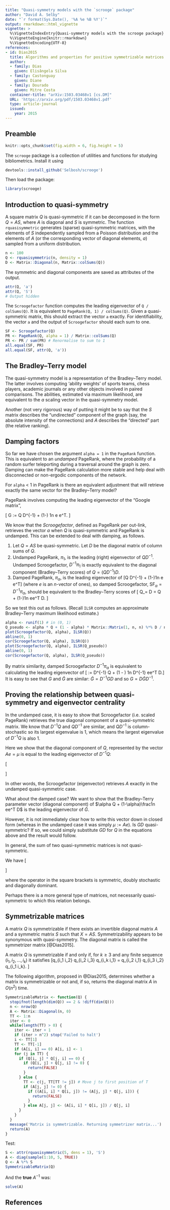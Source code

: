 ```yaml
---
title: "Quasi-symmetry models with the `scrooge` package"
author: "David A. Selby"
date: "`r format(Sys.Date(), '%A %e %B %Y')`"
output: rmarkdown::html_vignette
vignette: >
  %\VignetteIndexEntry{Quasi-symmetry models with the scrooge package}
  %\VignetteEngine{knitr::rmarkdown}
  %\VignetteEncoding{UTF-8}
references:
- id: Dias2015
  title: Algorithms and properties for positive symmetrizable matrices
  author:
  - family: Dias
    given: Elisângela Silva
  - family: Castonguay
    given: Diane
  - family: Dourado
    given: Mitre Costa
  container-title: "arXiv:1503.03468v1 [cs.DM]"
  URL: 'https://arxiv.org/pdf/1503.03468v1.pdf'
  type: article-journal
  issued:
    year: 2015
---
```


## Preamble

```r
knitr::opts_chunk$set(fig.width = 6, fig.height = 5)
```

The `scrooge` package is a collection of utilities and functions for studying bibliometrics. Install it using

```r
devtools::install_github('Selbosh/scrooge')
```

Then load the package:

```r
library(scrooge)
```

## Introduction to quasi-symmetry

A square matrix $Q$ is quasi-symmetric if it can be decomposed in the form $Q = AS$, where $A$ is diagonal and $S$ is symmetric. The function `rquasisymmetric` generates (sparse) quasi-symmetric matrices, with the elements of $S$ independently sampled from a Poisson distribution and the elements of $A$ (or the corresponding vector of diagonal elements, $a$) sampled from a uniform distribution.

```r
n <- 100
Q <- rquasisymmetric(n, density = 1)
D <- Matrix::Diagonal(n, Matrix::colSums(Q))
```

The symmetric and diagonal components are saved as attributes of the output.

```r
attr(Q, 'a')
attr(Q, 'S')
# Output hidden
```

The `Scroogefactor` function computes the leading eigenvector of `Q / colSums(Q)`. It is equivalent to `PageRank(Q, 1) / colSums(Q)`. Given a quasi-symmetric matrix, this should extract the vector `a` exactly. For identifiability, the vector `a` and the output of `Scroogefactor` should each sum to one.

```r
SF <- Scroogefactor(Q)
PR <- PageRank(Q, alpha = 1) / Matrix::colSums(Q)
PR <- PR / sum(PR) # Renormalise to sum to 1
all.equal(SF, PR)
all.equal(SF, attr(Q, 'a'))
```

## The Bradley--Terry model

The quasi-symmetry model is a representation of the Bradley--Terry model. The latter involves computing 'ability weights' of sports teams, chess players, academic journals or any other objects involved in paired comparisons. The abilities, estimated via maximum likelihood, are equivalent to the $a$ scaling vector in the quasi-symmetry model.

Another (not very rigorous) way of putting it might be to say that the $S$ matrix describes the "undirected" component of the graph (say, the absolute intensity of the connections) and $A$ describes the "directed" part (the relative ranking).

## Damping factors

So far we have chosen the argument `alpha = 1` in the `PageRank` function. This is equivalent to an *undamped* PageRank, where the probability of a random surfer teleporting during a traversal around the graph is zero. Damping can make the PageRank calculation more stable and help deal with disconnected or non-ergodic components of the network.

For `alpha` < 1 in PageRank is there an equivalent adjustment that will retrieve exactly the same vector for the Bradley--Terry model?

PageRank involves computing the leading eigenvector of the "Google matrix",

\[
G := \alpha Q D^{-1}   + (1-\alpha) \frac1n e e^T.
\]

We know that the *Scroogefactor*, defined as PageRank per out-link, retrieves the vector $a$ when $Q$ is quasi-symmetric and PageRank is undamped. This can be extended to deal with damping, as follows.

1. Let $Q = AS$ be quasi-symmetric. Let $D$ be the diagonal matrix of column sums of $Q$.
2. Undamped PageRank, $\pi_1$, is the leading (right) eigenvector of $QD^{-1}$. Undamped Scroogefactor, $D^{-1}\pi_1$ is exactly equivalent to the diagonal component (Bradley--Terry scores) of $Q = (Q D^{-1}) D$.
3. Damped PageRank, $\pi_\alpha$, is the leading eigenvector of \[\alpha Q D^{-1} + (1-\alpha)\frac1n e e^T\] (where $e$ is an $n$-vector of ones), so damped Scroogefactor, $\text{SF}_\alpha = D^{-1}\pi_\alpha$, should be equivalent to the Bradley--Terry scores of
\[
Q_\alpha = \left[ \alpha Q D^{-1} + (1-\alpha)\frac1n e e^T \right] D = \alpha Q + (1-\alpha)\frac1n ee^T D.
\]

So we test this out as follows. (Recall `ILSR` computes an approximate Bradley--Terry maximum likelihood estimate.)

```r
alpha <- runif(1) # in (0, 1)
Q_pseudo <- alpha * Q + (1 - alpha) * Matrix::Matrix(1, n, n) %*% D / n
plot(Scroogefactor(Q, alpha), ILSR(Q))
abline(0, 1)
cor(Scroogefactor(Q, alpha), ILSR(Q))
plot(Scroogefactor(Q, alpha), ILSR(Q_pseudo))
abline(0, 1)
cor(Scroogefactor(Q, alpha), ILSR(Q_pseudo))
```

By matrix similarity, damped Scroogefactor $D^{-1}\pi_\alpha$ is equivalent to calculating the leading eigenvector of
\[\widetilde{G} := \alpha D^{-1} Q + (1 - \alpha) \frac1n D^{-1} ee^T D.\] It is easy to see that $G$ and $\widetilde{G}$ are similar: $\widetilde{G} = D^{-1} G D$ and so $G = D \widetilde{G} D^{-1}$.

## Proving the relationship between quasi-symmetry and eigenvector centrality

In the undamped case, it is easy to show that Scroogefactor (i.e. scaled PageRank) retrieves the true diagonal component of a quasi-symmetric matrix. We know that $D^{-1} Q$ and $Q D^{-1}$ are similar, and $Q D^{-1}$ is column-stochastic so its largest eigenvalue is 1, which means the largest eigenvalue of $D^{-1}Q$ is also 1.

Here we show that the diagonal component of $Q$, represented by the vector $Ae = \mu$ is equal to the leading eigenvector of $D^{-1} Q$:

\[\begin{aligned}
D^{-1}Q \mu
&= D^{-1} A S A e \\
&= D^{-1} A (e^T A S)^T \\
&= A D^{-1} D e \\
&= Ae \\
&= \mu.
\end{aligned}\]

In other words, the Scroogefactor (eigenvector) retrieves $A$ exactly in the undamped quasi-symmetric case.

What about the damped case? We want to show that the Bradley--Terry parameter vector (diagonal component) of $\alpha Q + (1-\alpha)\frac1n ee^T D$ is the leading eigenvector of $\widetilde{G}$.

However, it is not immediately clear how to write this vector down in closed form (whereas in the undamped case it was simply $\mu:=Ae$). Is $GD$ quasi-symmetric? If so, we could simply substitute $GD$ for $Q$ in the equations above and the result would follow.

In general, the sum of two quasi-symmetric matrices is not quasi-symmetric.

We have \[\begin{aligned}
GD &= \alpha Q + (1-\alpha)\frac1n ee^T D \\
&= \alpha Q + (1-\alpha)\frac1n ee^T \operatorname{diag}(e^TQ) \\
&= \alpha Q + (1-\alpha)\frac1n ee^T Q \\
&= \left[\alpha I + (1-\alpha)\frac1n ee^T \right] Q
\end{aligned}\]

where the operator in the square brackets is symmetric, doubly stochastic and diagonally dominant.

Perhaps there is a more general type of matrices, not necessarily quasi-symmetric to which this relation belongs.

## Symmetrizable matrices

A matrix $Q$ is symmetrizable if there exists an invertible diagonal matrix $A$ and a symmetric matrix $S$ such that $X = AS$. Symmetrizability appears to be synonymous with quasi-symmetry. The diagonal matrix is called the symmetrizer matrix [@Dias2015].

A matrix $Q$ is symmetrizable if and only if, for $k\geq 3$ and any finite sequence $(i_1, i_2, \dots, i_k)$ it satisfies
\[q_{i_1 i_2} \cdot q_{i_2 i_3} \cdot \dots \cdot q_{i_k i_1} = q_{i_2 i_1} \cdot q_{i_3 i_2} \cdot \dots \cdot q_{i_1 i_k}.
\]

The following algorithm, proposed in @Dias2015, determines whether a matrix is symmetrizable or not and, if so, returns the diagonal matrix $A$ in $O(n^2)$ time.

```r
SymmetrizableMatrix <- function(Q) {
  stopifnot(length(dim(Q)) == 2 & !diff(dim(Q)))
  n <- nrow(Q)
  A <- Matrix::Diagonal(n, 0)
  TT <- 1:n
  iter <- 0
  while(length(TT) > 0) {
    iter <- iter + 1
    if (iter > n^2) stop('Failed to halt')
    i <- TT[1]
    TT <- TT[-1]
    if (A[i, i] == 0) A[i, i] <- 1
    for (j in TT) {
      if (Q[i, j] * Q[j, i] == 0) {
        if (Q[i, j] + Q[j, i] != 0) {
          return(FALSE)
        }
      } else {
        TT <- c(j, TT[TT != j]) # Move j to first position of T
        if (A[j, j] != 0) {
          if ((A[i, i] * Q[i, j]) != (A[j, j] * Q[j, i])) {
            return(FALSE)
          }
        } else A[j, j] <- (A[i, i] * Q[i, j]) / Q[j, i]
      }
    }
  }
  message('Matrix is symmetrizable. Returning symmetrizer matrix...')
  return(A)
}
```

Test:

```r
S <- attr(rquasisymmetric(5, dens = 1), 'S')
A <- diag(sample(1:10, 5, TRUE))
Q <- A %*% S
SymmetrizableMatrix(Q)
```

And the **true** $A^{-1}$ was:

```r
solve(A)
```

## References
